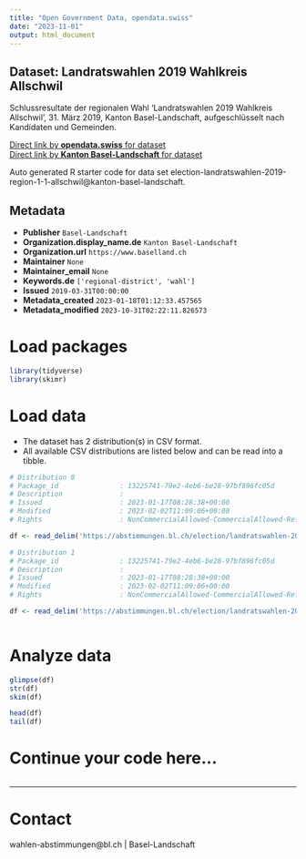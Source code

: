 ```yaml
---
title: "Open Government Data, opendata.swiss"
date: "2023-11-01"
output: html_document
---
```


## Dataset: Landratswahlen 2019 Wahlkreis Allschwil

Schlussresultate der regionalen Wahl 'Landratswahlen 2019 Wahlkreis Allschwil', 31. März 2019, Kanton Basel-Landschaft, aufgeschlüsselt nach Kandidaten und Gemeinden.

[Direct link by **opendata.swiss** for dataset](https://opendata.swiss/de/dataset/landratswahlen-2019-wahlkreis-allschwil)<br>
[Direct link by **Kanton Basel-Landschaft** for dataset](https://abstimmungen.bl.ch/election/landratswahlen-2019-region-1-1-allschwil/data)

Auto generated R starter code for data set election-landratswahlen-2019-region-1-1-allschwil@kanton-basel-landschaft.

## Metadata

- **Publisher** `Basel-Landschaft`
- **Organization.display_name.de** `Kanton Basel-Landschaft`
- **Organization.url** `https://www.baselland.ch`
- **Maintainer** `None`
- **Maintainer_email** `None`
- **Keywords.de** `['regional-district', 'wahl']`
- **Issued** `2019-03-31T00:00:00`
- **Metadata_created** `2023-01-18T01:12:33.457565`
- **Metadata_modified** `2023-10-31T02:22:11.826573`


# Load packages

```r

library(tidyverse)
library(skimr)

```

# Load data

-   The dataset has 2 distribution(s) in CSV format.
-   All available CSV distributions are listed below and can be read into a tibble.

```r

# Distribution 0
# Package_id               : 13225741-79e2-4eb6-be28-97bf896fc05d
# Description              : 
# Issued                   : 2023-01-17T08:28:38+00:00
# Modified                 : 2023-02-02T11:09:06+00:00
# Rights                   : NonCommercialAllowed-CommercialAllowed-ReferenceRequired

df <- read_delim('https://abstimmungen.bl.ch/election/landratswahlen-2019-region-1-1-allschwil/data-parties-csv')

# Distribution 1
# Package_id               : 13225741-79e2-4eb6-be28-97bf896fc05d
# Description              : 
# Issued                   : 2023-01-17T08:28:38+00:00
# Modified                 : 2023-02-02T11:09:06+00:00
# Rights                   : NonCommercialAllowed-CommercialAllowed-ReferenceRequired

df <- read_delim('https://abstimmungen.bl.ch/election/landratswahlen-2019-region-1-1-allschwil/data-csv')



```

# Analyze data

```r

glimpse(df)
str(df)
skim(df)

head(df)
tail(df)

```

# Continue your code here...

```r

```

------------------------------------------------------------------------

# Contact

wahlen-abstimmungen@bl.ch | Basel-Landschaft
